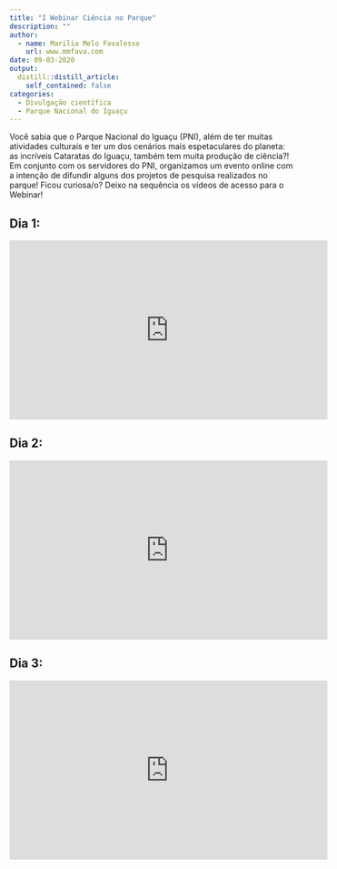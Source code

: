```yaml
---
title: "I Webinar Ciência no Parque"
description: ""
author:
  - name: Marilia Melo Favalesso
    url: www.mmfava.com
date: 09-03-2020
output:
  distill::distill_article:
    self_contained: false
categories:
  - Divulgação científica
  - Parque Nacional do Iguaçu
---
```


Você sabia que o Parque Nacional do Iguaçu (PNI), além de ter muitas atividades culturais e ter um dos cenários mais espetaculares do planeta: as incríveis Cataratas do Iguaçu, também tem muita produção de ciência?! Em conjunto com os servidores do PNI, organizamos um evento online com a intenção de difundir alguns dos projetos de pesquisa realizados no parque! Ficou curiosa/o? Deixo na sequência os vídeos de acesso para o Webinar! 

## Dia 1:
<iframe width="560" height="315" src="https://www.youtube.com/embed/9tkDSwSPFUQ" title="YouTube video player" frameborder="0" allow="accelerometer; autoplay; clipboard-write; encrypted-media; gyroscope; picture-in-picture" allowfullscreen></iframe>

## Dia 2:
<iframe width="560" height="315" src="https://www.youtube.com/embed/tFtBj9mvqwY" title="YouTube video player" frameborder="0" allow="accelerometer; autoplay; clipboard-write; encrypted-media; gyroscope; picture-in-picture" allowfullscreen></iframe>

## Dia 3:
<iframe width="560" height="315" src="https://www.youtube.com/embed/c7x71muKcTQ" title="YouTube video player" frameborder="0" allow="accelerometer; autoplay; clipboard-write; encrypted-media; gyroscope; picture-in-picture" allowfullscreen></iframe>



